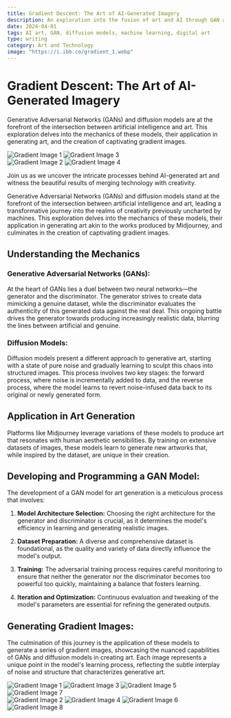 ```yaml
---
title: Gradient Descent: The Art of AI-Generated Imagery
description: An exploration into the fusion of art and AI through GAN and diffusion models, culminating in the creation of unique gradient artworks.
date: 2024-04-01
tags: AI art, GAN, diffusion models, machine learning, digital art
type: writing
category: Art and Technology
image: "https://i.ibb.co/gradient_1.webp"
---
```


# Gradient Descent: The Art of AI-Generated Imagery

Generative Adversarial Networks (GANs) and diffusion models are at the forefront of the intersection between artificial intelligence and art. This exploration delves into the mechanics of these models, their application in generating art, and the creation of captivating gradient images.

<div style={{ display: 'flex', flexWrap: 'wrap', gap: '1em' }}>
  <div style={{ width: '48%' }}>
    <img src=/public../public/images/gradient_diffusion/gradient_1.webp" alt="Gradient Image 1" style={{ width: '100%', marginBottom: '1em' }} />
    <img src="/public..https://i.ibb.co/GJX2tfF/gradient-3.webp" alt="Gradient Image 3" style={{ width: '100%', marginBottom: '1em' }} />
  </div>
  <div style={{ width: '48%' }}>
    <img src="/public..https://i.ibb.co/GFYjfcJ/gradient-2.webp" alt="Gradient Image 2" style={{ width: '100%', marginBottom: '1em' }} />
    <img src="/public../public/images/gradient_diffusion/gradient_4.webp" alt="Gradient Image 4" style={{ width: '100%', marginBottom: '1em' }} />
  </div>
</div>

Join us as we uncover the intricate processes behind AI-generated art and witness the beautiful results of merging technology with creativity.

Generative Adversarial Networks (GANs) and diffusion models stand at the forefront of the intersection between artificial intelligence and art, leading a transformative journey into the realms of creativity previously uncharted by machines. This exploration delves into the mechanics of these models, their application in generating art akin to the works produced by Midjourney, and culminates in the creation of captivating gradient images.

## **Understanding the Mechanics**

### **Generative Adversarial Networks (GANs):**

At the heart of GANs lies a duel between two neural networks—the generator and the discriminator. The generator strives to create data mimicking a genuine dataset, while the discriminator evaluates the authenticity of this generated data against the real deal. This ongoing battle drives the generator towards producing increasingly realistic data, blurring the lines between artificial and genuine.

### **Diffusion Models:**

Diffusion models present a different approach to generative art, starting with a state of pure noise and gradually learning to sculpt this chaos into structured images. This process involves two key stages: the forward process, where noise is incrementally added to data, and the reverse process, where the model learns to revert noise-infused data back to its original or newly generated form.

## **Application in Art Generation**

Platforms like Midjourney leverage variations of these models to produce art that resonates with human aesthetic sensibilities. By training on extensive datasets of images, these models learn to generate new artworks that, while inspired by the dataset, are unique in their creation.

## **Developing and Programming a GAN Model:**

The development of a GAN model for art generation is a meticulous process that involves:

1. **Model Architecture Selection:** Choosing the right architecture for the generator and discriminator is crucial, as it determines the model's efficiency in learning and generating realistic images.

2. **Dataset Preparation:** A diverse and comprehensive dataset is foundational, as the quality and variety of data directly influence the model's output.

3. **Training:** The adversarial training process requires careful monitoring to ensure that neither the generator nor the discriminator becomes too powerful too quickly, maintaining a balance that fosters learning.

4. **Iteration and Optimization:** Continuous evaluation and tweaking of the model's parameters are essential for refining the generated outputs.

## **Generating Gradient Images:**

The culmination of this journey is the application of these models to generate a series of gradient images, showcasing the nuanced capabilities of GANs and diffusion models in creating art. Each image represents a unique point in the model's learning process, reflecting the subtle interplay of noise and structure that characterizes generative art.

<div style={{ display: 'flex', flexWrap: 'wrap', gap: '1em' }}>
  <div style={{ width: '48%' }}>
    <img src="/public../public/images/gradient_diffusion/gradient_1.webp" alt="Gradient Image 1" style={{ width: '100%', marginBottom: '1em' }} />
    <img src="/public..https://i.ibb.co/GJX2tfF/gradient-3.webp" alt="Gradient Image 3" style={{ width: '100%', marginBottom: '1em' }} />
    <img src="/public../public/images/gradient_diffusion/gradient_5.webp" alt="Gradient Image 5" style={{ width: '100%', marginBottom: '1em' }} />
    <img src="/public../public/images/gradient_diffusion/gradient_7.webp" alt="Gradient Image 7" style={{ width: '100%' }} />
  </div>
  <div style={{ width: '48%' }}>
    <img src="/public..https://i.ibb.co/GFYjfcJ/gradient-2.webp" alt="Gradient Image 2" style={{ width: '100%', marginBottom: '1em' }} />
    <img src="/public../public/images/gradient_diffusion/gradient_4.webp" alt="Gradient Image 4" style={{ width: '100%', marginBottom: '1em' }} />
    <img src="/public../public/images/gradient_diffusion/gradient_6.webp" alt="Gradient Image 6" style={{ width: '100%', marginBottom: '1em' }} />
    <img src="/public../public/images/gradient_diffusion/gradient_8.webp" alt="Gradient Image 8" style={{ width: '100%' }} />
  </div>
</div>
